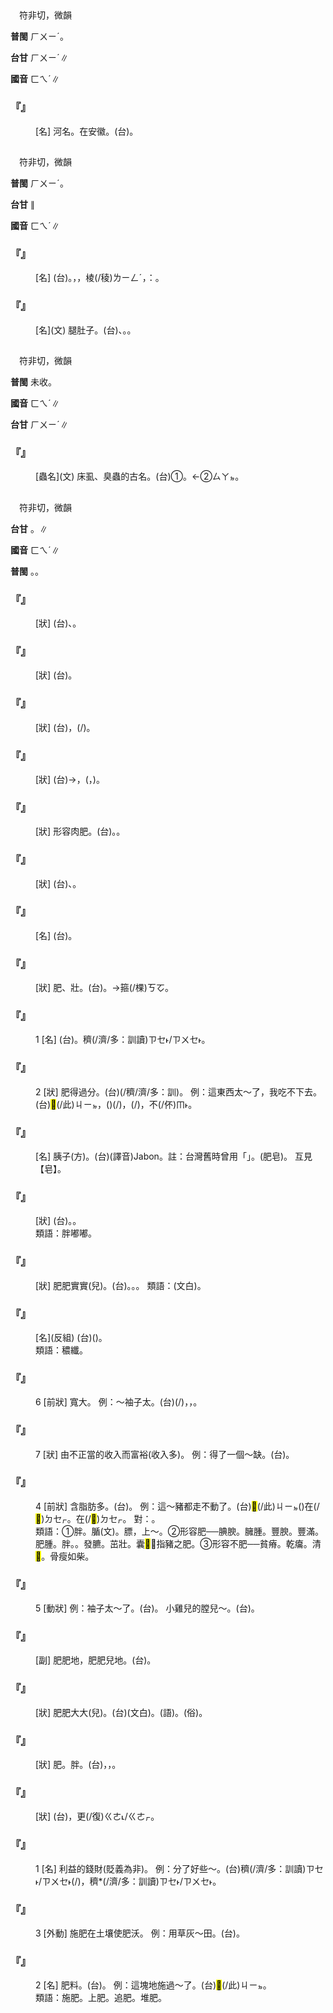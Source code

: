 
=={{ruby|淝|ㄈㄟˊ}}==

　符非切，微韻

'''普閩''' <rt>ㄏㄨㄧˊ</rt>。

'''台甘''' <rt>ㄏㄨㄧˊ</rt>∥

'''國音''' <rt>ㄈㄟˊ</rt>∥

    

==='''『{{ruby|淝|ㄈㄟˊ}}』'''===
: [名] 河名。在安徽。(台){{ruby|古|ㄍㆦˋ}}{{ruby|代|ㄉㄞ˫}}{{ruby|淝|ㄏㄨㄧˊ}}{{ruby|水|ㄗㄨㄧˋ}}{{ruby|之|ㄐㄧ}}{{ruby|戰|ㄐㄧㄢ˪}}{{ruby|發|ㄏㄨㄚㆵ}}{{ruby|生|ㄒㄧㄥ}}{{ruby|丌|ㆤ}}{{ruby|所|ㄙㆦˋ}}{{ruby|在|ㄗㄞ˫}}。
    

=={{ruby|腓|ㄈㄟˊ}}==

　符非切，微韻

'''普閩''' <rt>ㄏㄨㄧˊ</rt>。

'''台甘''' {{ruby|(文)|ㄏㄨㄧˊ}}∥

'''國音''' <rt>ㄈㄟˊ</rt>∥

    

==='''『{{ruby|腓|ㄈㄟˊ}}{{ruby|骨|ㄍㄨˇ}}』'''===
: [名] (台){{ruby|骹|ㄎㄚ}}{{ruby|骨|ㄍㄨㆵ}}。{{ruby|脛|ㄍㄧㄥ˫}}{{ruby|骨|ㄍㄨㆵ}}{{ruby|邊|ㄅㆪ}}{{ruby|丌|ㆤ}}{{ruby|骨|ㄍㄨㆵ}}，{{ruby|較|ㄎㄚㆷ}}{{ruby|細|ㄙㄨㆤ˪/ㄙㆤ˪}}，{{ruby|有|ㄨ˫}}{{ruby|三|ㄙㆩ}}{{ruby|角|ㄍㄚㆶ}}棱(/稜)<rt>ㄌㄧㄥˊ</rt>，{{ruby|即|ㄐㄧㆤㆶ}}：{{ruby|骹|ㄎㄚ}}{{ruby|鼻|ㄆㆪ˫}}{{ruby|廉|ㄌㄧㆰˊ}}。
    

==='''『{{ruby|腓|ㄈㄟˊ}}』'''===
: [名](文) 腿肚子。(台){{ruby|骹|ㄎㄚ}}{{ruby|肚|ㄉㆦˋ}}、{{ruby|骹|ㄎㄚ}}{{ruby|肚|ㄉㆦˋ}}{{ruby|肉|ㆠㄚㆷ}}。{{ruby|骹|ㄎㄚ}}{{ruby|肚|ㄉㆦˋ}}{{ruby|仁|ㆢㄧㄣˊ/ㄌㄧㄣˊ}}。
:
    

=={{ruby|蜰|ㄈㄟˊ}}==

　符非切，微韻

'''普閩''' 未收。

'''國音''' <rt>ㄈㄟˊ</rt>∥

'''台甘''' <rt>ㄏㄨㄧˊ</rt>{{ruby|。|ㄏㄨㄧˋ}}∥

    

==='''『{{ruby|蜰|ㄈㄟˊ}}』'''===
: [蟲名](文) 床虱、臭蟲的古名。(台)①{{ruby|臭|ㄘㄠ˪}}{{ruby|龜|ㄍㄨ}}{{ruby|仔|ㄚ}}。←②{{ruby|木|ㆠㄚㆶ ͘}}{{ruby|虱|ㄙㄚㆵ}}{{ruby|→|ㆠㄚㆵ}}<rt>ㄙㄚㆵ</rt>。
    

=={{ruby|肥|ㄈㄟˊ}}==

　符非切，微韻

'''台甘''' {{ruby|(文)|ㄏㄨㄧˊ}}。{{ruby|(語)|ㄅㄨㄧˊ}}∥

'''國音''' <rt>ㄈㄟˊ</rt>∥

'''普閩''' {{ruby|(文)|ㄏㄨㄧˊ}}。{{ruby|(語)|ㄅㄨㄧˊ}}。

    

==='''『{{ruby|肥|ㄈㄟˊ}}{{ruby|滾|ㄍㄨㄣˇ}}{{ruby|滾|ㄍㄨㄣˇ}}』'''===
: [狀] (台){{ruby|肥|ㄅㄨㄧˊ}}{{ruby|到|ㄍㄚㆷ}}{{ruby|圓|ㆪˊ}}{{ruby|滾|ㄍㄨㄣˋ}}{{ruby|滾|ㄍㄨㄣˋ}}、{{ruby|圓|ㆪˊ}}{{ruby|棍|ㄍㄨㄣ˪}}{{ruby|棍|ㄍㄨㄣ˪}}。
    

==='''『{{ruby|肥|ㄈㄟˊ}}{{ruby|咕|ㄍㄨ}}{{ruby|嚕|ㄌㄨ}}』'''===
: [狀] (台){{ruby|<mark>&#xffbf7;</mark>|ㄏㆰ˪}}{{ruby|浡|ㄆㄨㆷ ͘}}{{ruby|肥|ㄅㄨㄧˊ}}。
    

==='''『{{ruby|肥|ㄈㄟˊ}}{{ruby|囊|ㄋㄤˊ}}{{ruby|囊|ㄋㄤˊ}}』'''===
: [狀] (台){{ruby|肥|ㄅㄨㄧˊ}}{{ruby|肥|ㄅㄨㄧˊ}}，{{ruby|肥|ㄅㄨㄧˊ}}{{ruby|<mark>&#xffbf8;</mark>|ㄏㄤ˪}}{{ruby|肥|ㄅㄨㄧˊ}}{{ruby|<mark>&#xffbf8;</mark>|ㄏㄤ˪}}(/{{ruby|<mark>&#xffbf7;</mark>|ㄏㆰ˪}}{{ruby|<mark>&#xffbf7;</mark>|ㄏㆰ˪}})。
    

==='''『{{ruby|肥|ㄈㄟˊ}}{{ruby|墩|ㄉㄨㄣ}}{{ruby|墩|ㄉㄨㄣ}}』'''===
: [狀] (台){{ruby|肥|ㄅㄨㄧˊ}}{{ruby|腯|ㄉㄨㄣˋ}}{{ruby|肥|ㄅㄨㄧˊ}}{{ruby|腯|ㄉㄨㄣˋ}}→{{ruby|<mark>&#xf93fe;</mark>|ㄌㄨㄣˋ}}，({{ruby|肥|ㄅㄨㄧˊ}}{{ruby|肥|ㄅㄨㄧˊ}}，{{ruby|矮|ㄨㆤˋ/ㆤˋ}}{{ruby|矮|ㄨㆤˋ/ㆤˋ}})。
    

==='''『{{ruby|肥|ㄈㄟˊ}}{{ruby|得|ㄉㄜ}}{{ruby|嚕|ㄌㄨ}}{{ruby|兒|ㄦ}}』'''===
: [狀] 形容肉肥。(台){{ruby|油|ㄧㄨˊ}}{{ruby|( )|ㄌㆤㆷ}}{{ruby|( )|ㄌㆤㆷ}}。{{ruby|肥|ㄅㄨㄧˊ}}{{ruby|甪|ㄌㄨㆵ}}{{ruby|甪|ㄌㄨㆵ}}。
    

==='''『{{ruby|肥|ㄈㄟˊ}}{{ruby|乎|ㄏㄨ}}{{ruby|乎|ㄏㄨ}}』'''===
: [狀] (台){{ruby|肥|ㄅㄨㄧˊ}}{{ruby|肥|ㄅㄨㄧˊ}}、{{ruby|胖|ㄆㄤ˪}}{{ruby|胖|ㄆㄤ˪}}。
    

==='''『{{ruby|肥|ㄈㄟˊ}}{{ruby|料|ㄌㄧㄠˋ}}』'''===
: [名] (台){{ruby|肥|ㄅㄨㄧˊ}}{{ruby|料|ㄌㄧㄠ˫}}。
    

==='''『{{ruby|肥|ㄈㄟˊ}}{{ruby|壯|ㄓㄨㄤˋ}}』'''===
: [狀] 肥、壯。(台){{ruby|肥|ㄅㄨㄧˊ}}{{ruby|勇|ㄧㆲˋ}}。→{{ruby|大|ㄉㄨㄚ˫}}箍(/棵)<rt>ㄎㆦ</rt>{{ruby|頭|ㄊㄠˊ}}。
    

==='''『{{ruby|肥|ㄈㄟˊ}}{{ruby|膩|ㄋㄧˋ}}』'''===
:1  [名] (台){{ruby|指|ㄍㄧˋ/ㄐㄧˋ}}{{ruby|肥|ㄅㄨㄧˊ}}{{ruby|肉|ㆠㄚㆷ}}。{{ruby|脂|ㄐㄧ}}{{ruby|肪|ㄏㆲ}}{{ruby|較|ㄍㄚㆷ}}穧(/濟/多：訓讀)<rt>ㄗㆤ˫/ㄗㄨㆤ˫</rt>{{ruby|丌|ㆤ}}{{ruby|肉|ㆠㄚㆷ}}。
    

==='''『{{ruby|肥|ㄈㄟˊ}}{{ruby|膩|ㄋㄧˋ}}』'''===
:2  [狀] 肥得過分。(台){{ruby|傷|ㄒㄧㆫ/ㄒㄧㆧ}}{{ruby|油|ㄧㄨˊ}}(/穧/濟/多：訓{{ruby|讀|ㄗㆤ˫/ㄗㄨㆤ˫}}{{ruby|脂|ㄐㄧ}}{{ruby|肪|ㄏㆲ}})。 例：這東西太～了，我吃不下去。(台)<mark>&#xffb50;</mark>(/此)<rt>ㄐㄧㆵ</rt>{{ruby|號|ㄏㄜ˫/ㄌㄜ˫}}{{ruby|物|ㄇㆭㆷ ͘/ㄇㄧㆷ}}，({{ruby|傷|ㄒㄧㆫ/ㄒㄧㆧ}}){{ruby|油|ㄧㄨˊ}}(/{{ruby|肥|ㄅㄨㄧˊ}})，{{ruby|我|ㆣㄨㄚˋ}}{{ruby|食|ㄐㄧㄚㆷ ͘}}(/{{ruby|吞|ㄊㄨㄣ}}){{ruby|<mark>&#xffa45;</mark>|ㆠㆤ˫/ㆠㄨㆤ˫}}{{ruby|落|ㄌㄜㆷ ͘}}{{ruby|去|·ㄎㄧ˪}}，{{ruby|我|ㆣㄨㄚˋ}}不(/伓)<rt>ㆬ˫</rt>{{ruby|敢|ㄍㆩˋ}}{{ruby|食|ㄐㄧㄚㆷ ͘}}。
    

==='''『{{ruby|肥|ㄈㄟˊ}}{{ruby|皂|ㄗㄠˋ}}』'''===
: [名] 胰子(方)。(台){{ruby|雪|ㄙㄨㄚㆵ/ㄙㄚㆵ/ㄙㄚㆴ}}{{ruby|文|ㆠㄨㄣˊ}}(譯音)Jabon。註：台灣舊時曾用「{{ruby|黃|ㆭˊ}}{{ruby|目|ㆠㄚㆶ ͘}}{{ruby|子|ㄐㄧˋ}}」。{{ruby|茶|ㄉㆤˊ}}{{ruby|箍|ㄎㆦ}}{{ruby|代|ㄉㄞ˫}}{{ruby|替|ㄊㄨㆤ˪/ㄊㆤ˪}}{{ruby|雪|ㄙㄨㄚㆵ}}{{ruby|文|ㆠㄨㄣˊ}}(肥皂)。 互見【皂】。
    

==='''『{{ruby|肥|ㄈㄟˊ}}{{ruby|嘟|ㄉㄨ}}{{ruby|嘟|ㄉㄨ}}』'''===
: [狀] (台){{ruby|肥|ㄅㄨㄧˊ}}{{ruby|肥|ㄅㄨㄧˊ}}。{{ruby|胖|ㄆㄤ˪}}{{ruby|胖|ㄆㄤ˪}}。
:類語：胖嘟嘟。
:
    

==='''『{{ruby|肥|ㄈㄟˊ}}{{ruby|實|·ㄕˊ}}』'''===
: [狀] 肥肥實實(兒)。(台){{ruby|有|ㄨ˫}}{{ruby|肉|ㆠㄚㆷ}}。{{ruby|有|ㄨ˫}}{{ruby|肉|ㆠㄚㆷ}}{{ruby|有|ㄨ˫}}{{ruby|肉|ㆠㄚㆷ}}。{{ruby|肥|ㄅㄨㄧˊ}}{{ruby|溢|ㄧㄜㆷ}}{{ruby|溢|ㄧㄜㆷ}}。 類語：{{ruby|肥|ㄈㄟˊ}}{{ruby|碩|ㄕˊ}}(文白)。
    

==='''『{{ruby|肥|ㄈㄟˊ}}{{ruby|瘦|ㄕㄡˋ}}』'''===
: [名](反組) (台){{ruby|肥|ㄅㄨㄧˊ}}{{ruby|及|ㄍㄚㆴ}}{{ruby|<mark>&#xffbc0;</mark>|ㄙㄢˋ}}({{ruby|丌|ㆤ}}{{ruby|程|ㄊㄧㄥˊ}}{{ruby|度|ㄉㆦ˫}})。
:類語：穠纖。
:
    

==='''『{{ruby|肥|ㄈㄟˊ}}』'''===
:6  [前狀] 寬大。 例：～袖子太{{ruby|累|ㄌㄟˊ}}{{ruby|贅|ㄓㄨㄟˋ}}。(台){{ruby|闊|ㄎㄨㄚㆷ}}{{ruby|手|ㄑㄧㄨˋ}}{{ruby|<mark>&#xffc57;</mark>|ㆭˋ}}{{ruby|真|ㄐㄧㄣ}}{{ruby|動|ㄉㆲ˫}}{{ruby|<mark>&#xf8e53;</mark>|ㄏㆪ˪}}(/{{ruby|<mark>&#xffea8;</mark>|ㄏㆮ˪}})，{{ruby|手|ㄑㄧㄨˋ}}{{ruby|<mark>&#xffc57;</mark>|ㆭˋ}}{{ruby|<mark>&#xf90f0;</mark>|ㄌㆲ˪}}{{ruby|<mark>&#xf90f1;</mark>|ㄎㆲ˪}}{{ruby|闊|ㄎㄨㄚㆷ}}，{{ruby|穿|ㄑㄧㄥ˫}}{{ruby|著|ㄉㄧㄜㆷ ͘}}{{ruby|誠|ㄐㄧㆩˊ}}{{ruby|費|ㄏㄨㄧ˪}}{{ruby|氣|ㄎㄧ˪}}。
    

==='''『{{ruby|肥|ㄈㄟˊ}}』'''===
:7  [狀] 由不正當的收入而富裕(收入多)。 例：得了一個～缺。(台){{ruby|得|ㄉㄧㆵ}}{{ruby|著|ㄉㄧㄜㆷ ͘}}{{ruby|一|ㄐㄧㆵ ͘}}{{ruby|個|ㆤˊ}}{{ruby|好|ㄏㄜˋ}}{{ruby|缺|ㄎㆤㆷ/ㄎㄨㆤㆷ}}。
    

==='''『{{ruby|肥|ㄈㄟˊ}}』'''===
:4  [前狀] 含脂肪多。(台){{ruby|肥|ㄅㄨㄧˊ}}。 例：這～豬都走不動了。(台)<mark>&#xffb50;</mark>(/此)<rt>ㄐㄧㆵ</rt>{{ruby|隻|ㄐㄧㄚㆷ}}{{ruby|肥|ㄅㄨㄧˊ}}{{ruby|豬|ㄉㄨ/ㄉㄧ}}({{ruby|豬|ㄉㄨ/ㄉㄧ}}{{ruby|公|ㄍㆲ}})在(/<mark>&#xf9549;</mark>)<rt>ㄉㆤㆷ</rt>{{ruby|<mark>&#xffa49;</mark>|ㆠㆤㆷ/ㆠㄨㆤㆷ}}{{ruby|<mark>&#xffa45;</mark>|ㆠㆤ˫/ㆠㄨㆤ˫}}{{ruby|行|ㄍㄧㆩˊ}}{{ruby|路|ㄌㆦ˫}}。{{ruby|肥|ㄅㄨㄧˊ}}{{ruby|到|ㄍㄚㆷ}}在(/<mark>&#xf9549;</mark>)<rt>ㄉㆤㆷ</rt>{{ruby|<mark>&#xffa49;</mark>|ㆠㆤㆷ/ㆠㄨㆤㆷ}}{{ruby|<mark>&#xffa45;</mark>|ㆠㆤ˫/ㆠㄨㆤ˫}}{{ruby|轉|ㄉㄧㄣˋ}}{{ruby|動|ㄉㄤ˫}}。 對：{{ruby|瘦|ㄕㄡˋ}}。
:類語：①胖。腯(文)。膘，上～。②形容肥──腆腴。臃腫。豐腴。豐滿。肥腫。胖。{{ruby|骯|ㄎㄤˇ}}{{ruby|髒|ㄗㄤˊ}}。發臕。茁壯。囊<mark>&#xf93fd;</mark>，指豬之肥。③形容不肥──貧瘠。乾癟。清<mark>&#xf90ef;</mark>。骨瘦如柴。
:
    

==='''『{{ruby|肥|ㄈㄟˊ}}』'''===
:5  [動狀] 例：袖子太～了。(台){{ruby|手|ㄑㄧㄨˋ}}{{ruby|<mark>&#xffc57;</mark>|ㆭˋ}}{{ruby|傷|ㄒㄧㆫ/ㄒㄧㆧ}}{{ruby|闊|ㄎㄨㄚㆷ}}{{ruby|去|ㄎㄧ˪}}。 小雞兒的膛兒～。(台){{ruby|雞|ㄍㄨㆤ/ㄍㆤ}}{{ruby|仔|ㄚ}}{{ruby|囝|ㄍㆩˋ/ㄍㄧㆩˋ}}{{ruby|丌|ㆤ}}{{ruby|胸|ㄏㄧㄥ}}{{ruby|坎|ㄎㆰˋ}}{{ruby|凸|ㄆㆲ˪}}{{ruby|凸|ㄆㆲ˪}}。
    

==='''『{{ruby|肥|ㄈㄟˊ}}{{ruby|肥|ㄈㄟˊ}}』'''===
: [副] 肥肥地，肥肥兒地。(台){{ruby|肥|ㄅㄨㄧˊ}}{{ruby|肥|ㄅㄨㄧˊ}}。
    

==='''『{{ruby|肥|ㄈㄟˊ}}{{ruby|大|ㄉㄚˋ}}』'''===
: [狀] 肥肥大大(兒)。(台)(文白){{ruby|肥|ㄏㄨㄧˊ}}{{ruby|大|ㄉㄞ˫}}。(語){{ruby|大|ㄉㄨㄚ˫}}{{ruby|肥|ㄅㄨㄧˊ}}{{ruby|大|ㄉㄨㄚ˫}}{{ruby|肥|ㄅㄨㄧˊ}}。(俗){{ruby|阿|ㄚˋ}}{{ruby|肥|ㄅㄨㄧˊ}}。
    

==='''『{{ruby|肥|ㄈㄟˊ}}{{ruby|胖|ㄆㄤˋ}}』'''===
: [狀] 肥。胖。(台){{ruby|胖|ㄆㄤ˪}}，{{ruby|胖|ㄆㄤ˪}}{{ruby|胖|ㄆㄤ˪}}，{{ruby|肥|ㄅㄨㄧˊ}}{{ruby|肥|ㄅㄨㄧˊ}}{{ruby|胖|ㄆㄤ˪}}{{ruby|胖|ㄆㄤ˪}}。
    

==='''『{{ruby|肥|ㄈㄟˊ}}{{ruby|滿|ㄇㄢˇ}}』'''===
: [狀] (台){{ruby|真|ㄐㄧㄣ}}{{ruby|豐|ㄏㆲ}}{{ruby|富|ㄏㄨ˪}}，{{ruby|又|ㄧㄨ˫}}更(/復)<rt>ㄍㄜ˪/ㄍㄜㆷ</rt>{{ruby|充|ㄑㄧㆲ}}{{ruby|足|ㄐㄧㆦㆶ}}。
    

==='''『{{ruby|肥|ㄈㄟˊ}}』'''===
:1  [名] 利益的錢財(貶義為非{{ruby|分|ㄈㄣˋ}})。 例：分了好些～。(台){{ruby|分|ㄅㄨㄣ}}{{ruby|著|ㄉㄧㄜㆷ ͘}}{{ruby|誠|ㄐㄧㆩˊ}}穧(/濟/多：訓讀)<rt>ㄗㆤ˫/ㄗㄨㆤ˫</rt>{{ruby|意|ㄧ˪}}{{ruby|外|ㆣㄨㄚ˫}}{{ruby|丌|ㆤ}}{{ruby|好|ㄏㄜˋ}}{{ruby|處|ㄘㄨ}}(/{{ruby|利|ㄌㄧ˫}}{{ruby|益|ㄧㆤㆶ}}{{ruby|丌|ㆤ}}{{ruby|錢|ㄐㆪˊ}}{{ruby|財|ㄗㄞˊ}})，{{ruby|歪|ㄨㆮ/ㄨㄞ}}{{ruby|<mark>&#xf90ac;</mark>|ㄍㄜ}}{{ruby|真|ㄐㄧㄣ}}{{ruby|誠|ㄐㄧㆩˊ}}穧*(/濟/多：訓讀)<rt>ㄗㆤ˫/ㄗㄨㆤ˫</rt>。
    

==='''『{{ruby|肥|ㄈㄟˊ}}』'''===
:3  [外動] 施肥在土壤使肥沃。 例：用草灰～田。(台){{ruby|用|ㄧㆲ˫}}{{ruby|草|ㄘㄠˋ}}{{ruby|灰|ㄏㄨ}}{{ruby|養|ㄧㆫˋ/ㄧㆧˋ}}{{ruby|田|ㄘㄢˊ}}。
    

==='''『{{ruby|肥|ㄈㄟˊ}}』'''===
:2  [名] 肥料。(台){{ruby|肥|ㄅㄨㄧˊ}}{{ruby|料|ㄌㄧㄠ˫}}。 例：這塊地施過～了。(台)<mark>&#xffb50;</mark>(/此)<rt>ㄐㄧㆵ</rt>{{ruby|塊|ㄉㆤ˪}}{{ruby|地|ㄉㄨㆤ˫/ㄉㆤ˫}}{{ruby|有|ㄨ˫}}{{ruby|敥|ㄧㄚ˫}}{{ruby|肥|ㄅㄨㄧˊ}}{{ruby|料|ㄌㄧㄠ˫}}。
:類語：施肥。上肥。追肥。堆肥。
:
    
